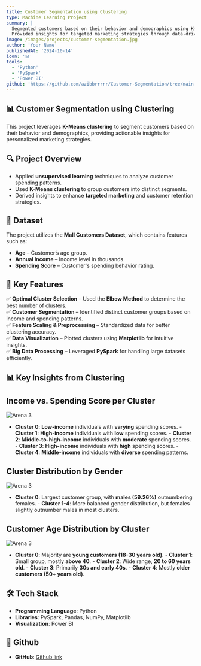 ```yaml
---
title: Customer Segmentation using Clustering
type: Machine Learning Project
summary: |
  Segmented customers based on their behavior and demographics using K-Means clustering. 
  Provided insights for targeted marketing strategies through data-driven segmentation.
image: /images/projects/customer-segmentation.jpg
author: 'Your Name'
publishedAt: '2024-10-14'
icon: '📊'
tools:
  - 'Python'
  - 'PySpark'
  - 'Power BI'
github: 'https://github.com/azibbrrrrr/Customer-Segmentation/tree/main'
---
```


## 📊 Customer Segmentation using Clustering

This project leverages **K-Means clustering** to segment customers based on
their behavior and demographics, providing actionable insights for personalized
marketing strategies.

## 🔍 Project Overview

- Applied **unsupervised learning** techniques to analyze customer spending
  patterns.
- Used **K-Means clustering** to group customers into distinct segments.
- Derived insights to enhance **targeted marketing** and customer retention
  strategies.

## 📂 Dataset

The project utilizes the **Mall Customers Dataset**, which contains features
such as:

- **Age** – Customer’s age group.
- **Annual Income** – Income level in thousands.
- **Spending Score** – Customer's spending behavior rating.

## 🚀 Key Features

✅ **Optimal Cluster Selection** – Used the **Elbow Method** to determine the
best number of clusters.  
✅ **Customer Segmentation** – Identified distinct customer groups based on
income and spending patterns.  
✅ **Feature Scaling & Preprocessing** – Standardized data for better clustering
accuracy.  
✅ **Data Visualization** – Plotted clusters using **Matplotlib** for intuitive
insights.  
✅ **Big Data Processing** – Leveraged **PySpark** for handling large datasets
efficiently.

## 📊 Key Insights from Clustering

## Income vs. Spending Score per Cluster

<Image
  src='/images/projects/customer-segmentation/income_vs_spending.png'
  alt='Arena 3'
  width={600}
  height={300}
/>
- **Cluster 0**: **Low-income** individuals with **varying** spending scores. -
**Cluster 1**: **High-income** individuals with **low** spending scores. -
**Cluster 2**: **Middle-to-high-income** individuals with **moderate** spending
scores. - **Cluster 3**: **High-income** individuals with **high** spending
scores. - **Cluster 4**: **Middle-income** individuals with **diverse** spending
patterns.

## Cluster Distribution by Gender

<Image
  src='/images/projects/customer-segmentation/cluster_characteristics_by_gender.png'
  alt='Arena 3'
  width={600}
  height={300}
/>
- **Cluster 0**: Largest customer group, with **males (59.26%)** outnumbering
females. - **Cluster 1-4**: More balanced gender distribution, but females
slightly outnumber males in most clusters.

## Customer Age Distribution by Cluster

<Image
  src='/images/projects/customer-segmentation/cluster_characteristics_by_age.png'
  alt='Arena 3'
  width={600}
  height={300}
/>
- **Cluster 0**: Majority are **young customers (18-30 years old)**. - **Cluster
1**: Small group, mostly **above 40**. - **Cluster 2**: Wide range, **20 to 60
years old**. - **Cluster 3**: Primarily **30s and early 40s**. - **Cluster 4**:
Mostly **older customers (50+ years old)**.

## 🛠 Tech Stack

- **Programming Language**: Python
- **Libraries**: PySpark, Pandas, NumPy, Matplotlib
- **Visualization**: Power BI

## 🔗 Github

- **GitHub**:
  [Github link](https://github.com/azibbrrrrr/Customer-Segmentation/tree/main)
